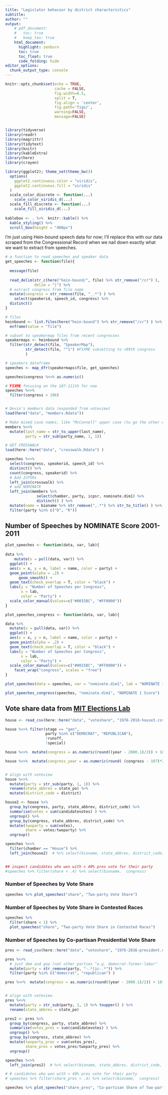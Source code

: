 ```yaml
---
title: "Legislator behavior by district characteristics"
subtitle: 
author: ""
output:
    # pdf_document:
    #   toc: true
    #   keep_tex: true
    html_document:
      highlight: zenburn
      toc: true
      toc_float: true
      code_folding: hide
editor_options: 
  chunk_output_type: console
---
```



```r
knitr::opts_chunk$set(echo = TRUE, 
                      cache = FALSE, 
                      fig.width=8.5, 
                      split = T,
                      fig.align = 'center', 
                      fig.path='figs/',
                      warning=FALSE, 
                      message=FALSE)


library(tidyverse)
library(readr)
library(magrittr)
library(tidytext)
library(knitr)
library(kableExtra)
library(here)
library(crayon)

library(ggplot2); theme_set(theme_bw())
  options(
    ggplot2.continuous.color = "viridis",
    ggplot2.continuous.fill = "viridis"
  )
  scale_color_discrete <- function(...)
    scale_color_viridis_d(...)
  scale_fill_discrete <- function(...)
    scale_fill_viridis_d(...)
  
kablebox <- . %>%  knitr::kable() %>% 
  kable_styling() %>% 
  scroll_box(height = "400px")
```

I'm just using Hein-bound speech data for now; I'll replace this with our data scraped from the Congressional Record when we nail down exactly what we want to extract from speeches.

```r
# a function to read speeches and speaker data 
get_speeches <- function(file){
  
  message(file)
  
  read_delim(str_c(here("hein-bound/", file) %>% str_remove("/cr") ),
             delim = "|") %>% 
  # extract congress from file name
  mutate(congress = str_remove(file, "_.*") ) %>% 
    select(speakerid, speech_id, congress) %>% 
  distinct()
}

# files 
heinbound <- list.files(here("hein-bound") %>% str_remove("/cr") ) %>% 
  enframe(value = "file")

# subset to speakermap files from recent congresses
speakermaps <- heinbound %>% 
  filter(str_detect(file, "SpeakerMap"),
         str_detect(file, "^1") #FIXME subsetting to >99th congress
         )

# speakers dataframe
speeches <- map_dfr(speakermaps$file, get_speeches)

speeches$congress %<>% as.numeric()

# FIXME focusing on the 107-111th for now 
speeches %<>% 
  filter(congress > 106)


# Devin's members data (expanded from voteview)
load(here("data", "members.Rdata"))

# Make mixed case names, like "McConnell" upper case (to go the other way, we would need to fix them one by one)
members %<>% 
  mutate(last_name = str_to_upper(last_name),
         party = str_sub(party_name, 1, 1))

# GET CROSSWALK
load(here::here("data", "crosswalk.Rdata") )

speeches %<>% 
  select(congress, speakerid, speech_id) %>% 
  distinct() %>% 
  count(congress, speakerid) %>% 
  # Add ICPSRs 
  left_join(crosswalk) %>% 
  # add NOMINATE
  left_join(members %>% 
              select(chamber, party, icpsr, nominate.dim1) %>% 
              distinct() ) %>% 
  mutate(name = bioname %>% str_remove(",.*") %>% str_to_title() ) %>% 
  filter(party %in% c("D", "R"))
```

## Number of Speeches by NOMINATE Score 2001-2011
```r
plot_speeches <- function(data, var, lab){
  
data %>%
    mutate(x = pull(data, var)) %>% 
  ggplot() + 
  aes(x = x, y = n, label = name, color = party) + 
  geom_point(alpha = .2) + 
      geom_smooth() + 
  geom_text(check_overlap = T, color = "black") + 
  labs(y = "Number of Speeches per Congress",
       x = lab,
       color = "Party") +
  scale_color_manual(values=c("#0015BC", "#FF0000")) 
}

plot_speeches_congress <- function(data, var, lab){

data %>% 
  mutate(x = pull(data, var)) %>% 
  ggplot() + 
  aes(x = x, y = n, label = name, color = party) + 
  geom_point(alpha = .2) + 
  geom_text(check_overlap = T, color = "black") + 
  labs(y = "Number of Speeches per Congress",
       x = lab,
       color = "Party") +
  scale_color_manual(values=c("#0015BC", "#FF0000")) + 
    facet_wrap("congress", scales = "free")
}

plot_speeches(data = speeches, var = "nominate.dim1", lab = "NOMINATE 1 Score")

plot_speeches_congress(speeches, "nominate.dim1", "NOMINATE 1 Score")
```

## Vote share data from [MIT Elections Lab](https://electionlab.mit.edu/data)

```r
house <- read_csv(here::here("data", "voteshare", "1976-2018-house3.csv"))

house %<>% filter(stage == "gen", 
                  party %in% c("DEMOCRAT", "REPUBLICAN"),
                  !runoff,
                  !special)

house %<>%  mutate(congress = as.numeric(round((year - 2000.1)/2)) + 107) # the 107th congress began in 2001 and we want the congress after the election 

house %<>%  mutate(congress_year = as.numeric(round( (congress - 107)*2 + 2001 ))) # the 107th congress began in 2001 and we want the congress after the election 


# align with voteview
house %<>% 
  mutate(party = str_sub(party, 1, 1)) %>% 
  rename(state_abbrev = state_po) %>% 
  mutate(district_code = district) 

house2 <- house %>% 
  group_by(congress, party, state_abbrev, district_code) %>% 
  summarise(votes = sum(candidatevotes) ) %>% 
  ungroup() %>% 
  group_by(congress, state_abbrev, district_code) %>% 
  mutate(twoparty = sum(votes),
         share = votes/twoparty) %>% 
  ungroup()

speeches %<>% 
  filter(chamber == "House") %>% 
  left_join(house2)  # %>% select(bioname, state_abbrev, district_code, chamber, share) %>% filter(is.na(share))


## inspect candidates who won with < 40% pres vote for their party 
#speeches %>% filter(share < .4) %>% select(bioname,  congress)
```

### Number of Speeches by Vote Share
```r
speeches %>% plot_speeches("share", "Two-party Vote Share")
```

### Number of Speeches by Vote Share in Contested Races
```r
speeches %>% 
  filter(share < 1) %>% 
  plot_speeches("share", "Two-party Vote Share in Contested Races")
```

### Number of Speeches by Co-partisan Presidential Vote Share

```r

pres <- read_csv(here::here("data", "voteshare", "1976-2016-president.csv"))

pres %<>% 
  # just dem and gop (not other parties "e.g. democrat-farmer-labor"
  mutate(party = str_remove(party, "-.*|ic-.*")) %>% 
  filter(party %in% c("democrat", "republican") )

pres %<>%  mutate(congress = as.numeric(round((year - 2000.1)/2)) + 107) # the 107th congress began in 2001 and we want the congress after the election 


# align with voteview
pres %<>% 
  mutate(party = str_sub(party, 1, 1) %>% toupper() ) %>% 
  rename(state_abbrev = state_po) 

pres2 <- pres %>% 
  group_by(congress, party, state_abbrev) %>% 
  summarise(votes_pres = sum(candidatevotes) ) %>% 
  ungroup() %>% 
  group_by(congress, state_abbrev) %>% 
  mutate(twoparty_pres = sum(votes_pres),
         share_pres = votes_pres/twoparty_pres) %>% 
  ungroup()

speeches %<>% 
  left_join(pres2)  # %>% select(bioname, state_abbrev, district_code, chamber, share) %>% filter(is.na(share))

# # candidates who won with < 40% pres vote for their party 
# speeches %>% filter(share_pres < .4) %>% select(bioname,  congress)

speeches %>% plot_speeches("share_pres", "Co-partisan Share of Two-party Presidential Vote Share")
```